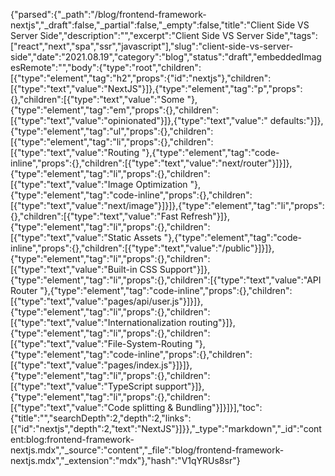 {"parsed":{"_path":"/blog/frontend-framework-nextjs","_draft":false,"_partial":false,"_empty":false,"title":"Client Side VS Server Side","description":"","excerpt":"Client Side VS Server Side","tags":["react","next","spa","ssr","javascript"],"slug":"client-side-vs-server-side","date":"2021.08.19","category":"blog","status":"draft","embeddedImagesRemote":"","body":{"type":"root","children":[{"type":"element","tag":"h2","props":{"id":"nextjs"},"children":[{"type":"text","value":"NextJS"}]},{"type":"element","tag":"p","props":{},"children":[{"type":"text","value":"Some "},{"type":"element","tag":"em","props":{},"children":[{"type":"text","value":"opinionated"}]},{"type":"text","value":" defaults:"}]},{"type":"element","tag":"ul","props":{},"children":[{"type":"element","tag":"li","props":{},"children":[{"type":"text","value":"Routing "},{"type":"element","tag":"code-inline","props":{},"children":[{"type":"text","value":"next/router"}]}]},{"type":"element","tag":"li","props":{},"children":[{"type":"text","value":"Image Optimization "},{"type":"element","tag":"code-inline","props":{},"children":[{"type":"text","value":"next/image"}]}]},{"type":"element","tag":"li","props":{},"children":[{"type":"text","value":"Fast Refresh"}]},{"type":"element","tag":"li","props":{},"children":[{"type":"text","value":"Static Assets "},{"type":"element","tag":"code-inline","props":{},"children":[{"type":"text","value":"/public"}]}]},{"type":"element","tag":"li","props":{},"children":[{"type":"text","value":"Built-in CSS Support"}]},{"type":"element","tag":"li","props":{},"children":[{"type":"text","value":"API Router "},{"type":"element","tag":"code-inline","props":{},"children":[{"type":"text","value":"pages/api/user.js"}]}]},{"type":"element","tag":"li","props":{},"children":[{"type":"text","value":"Internationalization routing"}]},{"type":"element","tag":"li","props":{},"children":[{"type":"text","value":"File-System-Routing "},{"type":"element","tag":"code-inline","props":{},"children":[{"type":"text","value":"pages/index.js"}]}]},{"type":"element","tag":"li","props":{},"children":[{"type":"text","value":"TypeScript support"}]},{"type":"element","tag":"li","props":{},"children":[{"type":"text","value":"Code splitting & Bundling"}]}]}],"toc":{"title":"","searchDepth":2,"depth":2,"links":[{"id":"nextjs","depth":2,"text":"NextJS"}]}},"_type":"markdown","_id":"content:blog:frontend-framework-nextjs.mdx","_source":"content","_file":"blog/frontend-framework-nextjs.mdx","_extension":"mdx"},"hash":"V1qYRUs8sr"}